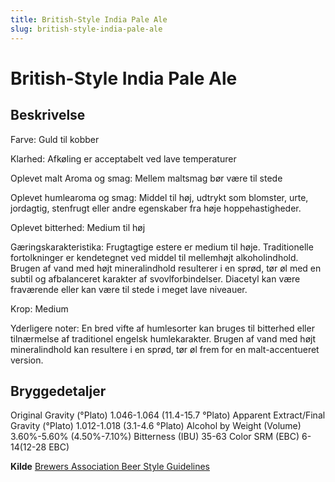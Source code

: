 ```yaml
---
title: British-Style India Pale Ale
slug: british-style-india-pale-ale
---
```

# British-Style India Pale Ale

## Beskrivelse
Farve: Guld til kobber

Klarhed: Afkøling er acceptabelt ved lave temperaturer

Oplevet malt Aroma og smag: Mellem maltsmag bør være til stede

Oplevet humlearoma og smag: Middel til høj, udtrykt som blomster, urte, jordagtig, stenfrugt eller andre egenskaber fra høje hoppehastigheder.

Oplevet bitterhed: Medium til høj

Gæringskarakteristika: Frugtagtige estere er medium til høje. Traditionelle fortolkninger er kendetegnet ved middel til mellemhøjt alkoholindhold. Brugen af ​​vand med højt mineralindhold resulterer i en sprød, tør øl med en subtil og afbalanceret karakter af svovlforbindelser. Diacetyl kan være fraværende eller kan være til stede i meget lave niveauer.

Krop: Medium

Yderligere noter: En bred vifte af humlesorter kan bruges til bitterhed eller tilnærmelse af traditionel engelsk humlekarakter. Brugen af ​​vand med højt mineralindhold kan resultere i en sprød, tør øl frem for en malt-accentueret version.




## Bryggedetaljer
Original Gravity (°Plato) 1.046-1.064 (11.4-15.7 °Plato)
Apparent Extract/Final Gravity (°Plato) 1.012-1.018 (3.1-4.6 °Plato)
Alcohol by Weight (Volume) 3.60%-5.60% (4.50%-7.10%)
Bitterness (IBU) 35-63
Color SRM (EBC) 6-14(12-28 EBC)					



**Kilde**
[Brewers Association Beer Style Guidelines](https://www.brewersassociation.org/)
